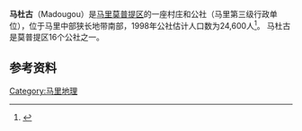 {{Infobox Settlement
<!--See the Table at Infobox Settlement for all fields and descriptions of usage-->
<!-- Basic info  ---------------->
|name          =马杜古
|other_name             =
|native_name            =  Madougou
|nickname               = 
|settlement_type        =村庄
|motto                  =
<!-- images and maps  ----------->
|image_skyline          = 
|imagesize              = 
|image_caption          = 
|image_flag             = 
|flag_size              =
|image_seal             = 
|seal_size              =
|image_shield           = 
|shield_size            =
|image_map              = 
|mapsize                = 
|map_caption            = 
|pushpin_map            =<!-- the name of a location map as per http://en.wikipedia.org/wiki/Template:Location_map -->
|pushpin_label_position =bottom
|pushpin_mapsize        =300
|pushpin_map_caption    =在马里的位置
<!-- Location ------------------>
|subdivision_type       = 国家
|subdivision_name       = {{flag|Mali}}
|subdivision_type1      = 地区
|subdivision_name1      = [[莫普提区|莫普提区]]
|subdivision_type2      =
|subdivision_name2      =
|subdivision_type3      =
|subdivision_name3      = 
|<!-- Politics ----------------->
|government_footnotes   =
|government_type        =
|leader_title           =
|leader_name            =
|leader_title1          =  <!-- for places with, say, both a mayor and a city manager -->
|leader_name1           =
|established_title      =  <!-- Settled -->
|established_date       = 
<!-- Area    --------------------->
|area_magnitude         = 
|unit_pref                =Imperial <!--Enter: Imperial, if Imperial (metric) is desired-->
|area_footnotes           =
|area_total_km2           =  <!-- ALL fields dealing with a measurements are subject to automatic unit conversion-->
|area_land_km2            = <!--See table @ Template:Infobox Settlement for details on automatic unit conversion-->
<!-- Population   ----------------------->
|population_as_of               =1998
|population_footnotes           =
|population_note                =
|population_total               =24600
|population_density_km2         =
|population_density_sq_mi       =
|population_metro               =
|population_density_metro_km2   =
|population_density_metro_sq_mi =
|population_blank1_title        =Ethnicities
|population_blank1              =
|population_density_blank1_km2 =   
|population_density_blank1_sq_mi =
<!-- General information  --------------->
|timezone               =[[GMT|GMT]] 
|utc_offset             = +0
|timezone_DST           = 
|utc_offset_DST         = 
|elevation_footnotes    =  <!--for references: use <ref> </ref> tags-->
|elevation_m            = 
|elevation_ft           =
<!-- Area/postal codes & others -------->
|postal_code_type       =  <!-- enter ZIP code, Postcode, Post code, Postal code... -->
|postal_code            =
|area_code              =
|blank_name             =
|blank_info             =
|blank1_name            =
|blank1_info            =
|website                = 
|footnotes              = 
}} 
'''马杜古'''（Madougou）是[[马里|马里]][[莫普提区|莫普提区]]的一座村庄和公社（马里第三级行政单位），位于马里中部狭长地带南部，1998年公社估计人口数为24,600人<ref>{{cite web|url=http://mali-reforme-telecom.mctmtl.com/previsions.pdf|title=Previsions de desserte des communes pour la periode de 2001-2005|publisher=Mali Reforme Telecom|accessdate=February 23, 2009|deadurl=yes|archiveurl=https://web.archive.org/web/20040829024117/http://mali-reforme-telecom.mctmtl.com/previsions.pdf|archivedate=2004-08-29}}</ref>。 马杜古是莫普提区16个公社之一。

==参考资料==
{{reflist}}

{{coord|14|23|56|N|3|4|44|W|display=title}}

{{莫普提區}}
{{mali-geo-stub}}
[[Category:马里地理|Category:马里地理]]